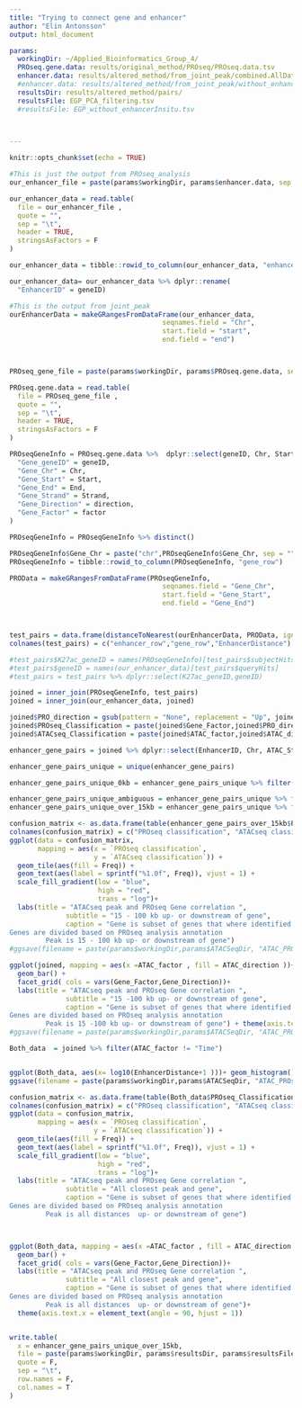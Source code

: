 ```yaml
---
title: "Trying to connect gene and enhancer"
author: "Elin Antonsson"
output: html_document

params:
  workingDir: ~/Applied_Bioinformatics_Group_4/
  PROseq.gene.data: results/original_method/PROseq/PROseq.data.tsv
  enhancer.data: results/altered_method/from_joint_peak/combined.AllData.withMetaData.tsv
  #enhancer.data: results/altered_method/from_joint_peak/without_enhancerInsitu.combined.AllData.withMetaData.tsv
  resultsDir: results/altered_method/pairs/
  resultsFile: EGP_PCA_filtering.tsv
  #resultsFile: EGP_without_enhancerInsitu.tsv


  
---
```


```r
knitr::opts_chunk$set(echo = TRUE)
```


```r

#This is just the output from PROseq_analysis
our_enhancer_file = paste(params$workingDir, params$enhancer.data, sep = "")

our_enhancer_data = read.table(
  file = our_enhancer_file ,
  quote = "",
  sep = "\t",
  header = TRUE,
  stringsAsFactors = F
)

our_enhancer_data = tibble::rowid_to_column(our_enhancer_data, "enhancer_row")

our_enhancer_data= our_enhancer_data %>% dplyr::rename(
  "EnhancerID" = geneID)

#This is the output from joint_peak
ourEnhancerData = makeGRangesFromDataFrame(our_enhancer_data,
                                      seqnames.field = "Chr", 
                                      start.field = "start", 
                                      end.field = "end")



PROseq_gene_file = paste(params$workingDir, params$PROseq.gene.data, sep = "")

PROseq.gene.data = read.table(
  file = PROseq_gene_file ,
  quote = "",
  sep = "\t",
  header = TRUE,
  stringsAsFactors = F
)

PROseqGeneInfo = PROseq.gene.data %>%  dplyr::select(geneID, Chr, Start, End, Strand, direction, factor) %>% dplyr::rename(
  "Gene_geneID" = geneID,
  "Gene_Chr" = Chr,
  "Gene_Start" = Start,
  "Gene_End" = End,
  "Gene_Strand" = Strand,
  "Gene_Direction" = direction,
  "Gene_Factor" = factor
)

PROseqGeneInfo = PROseqGeneInfo %>% distinct()

PROseqGeneInfo$Gene_Chr = paste("chr",PROseqGeneInfo$Gene_Chr, sep = "")
PROseqGeneInfo = tibble::rowid_to_column(PROseqGeneInfo, "gene_row")

PROData = makeGRangesFromDataFrame(PROseqGeneInfo,
                                      seqnames.field = "Gene_Chr", 
                                      start.field = "Gene_Start", 
                                      end.field = "Gene_End")



test_pairs = data.frame(distanceToNearest(ourEnhancerData, PROData, ignore.strand=TRUE))
colnames(test_pairs) = c("enhancer_row","gene_row","EnhancerDistance")

#test_pairs$K27ac_geneID = names(PROseqGeneInfo)[test_pairs$subjectHits]
#test_pairs$geneID = names(our_enhancer_data)[test_pairs$queryHits]
#test_pairs = test_pairs %>% dplyr::select(K27ac_geneID,geneID)

joined = inner_join(PROseqGeneInfo, test_pairs)
joined = inner_join(our_enhancer_data, joined)

joined$PRO_direction = gsub(pattern = "None", replacement = "Up", joined$Gene_Direction)
joined$PROseq_Classification = paste(joined$Gene_Factor,joined$PRO_direction, sep = " " )
joined$ATACseq_Classification = paste(joined$ATAC_factor,joined$ATAC_direction, sep = " " )

enhancer_gene_pairs = joined %>% dplyr::select(EnhancerID, Chr, ATAC_Start, ATAC_End, Gene_geneID, Gene_Chr, Gene_Start, Gene_End, EnhancerDistance, PROseq_Classification, ATACseq_Classification)

enhancer_gene_pairs_unique = unique(enhancer_gene_pairs)

```

```r
enhancer_gene_pairs_unique_0kb = enhancer_gene_pairs_unique %>% filter(EnhancerDistance == 0 )  

enhancer_gene_pairs_unique_ambiguous = enhancer_gene_pairs_unique %>% filter(EnhancerDistance == 0 & EnhancerDistance < 1500 )  
enhancer_gene_pairs_unique_over_15kb = enhancer_gene_pairs_unique %>% filter(EnhancerDistance > 1500 )  
```

```r


confusion_matrix <- as.data.frame(table(enhancer_gene_pairs_over_15kb$PROseq_Classification, enhancer_gene_pairs_over_15kb$ATACseq_Classification))
colnames(confusion_matrix) = c("PROseq classification", "ATACseq classification", "Freq")
ggplot(data = confusion_matrix,
       mapping = aes(x = `PROseq classification`,
                     y = `ATACseq classification`)) + 
  geom_tile(aes(fill = Freq)) +
  geom_text(aes(label = sprintf("%1.0f", Freq)), vjust = 1) +
  scale_fill_gradient(low = "blue",
                      high = "red",
                      trans = "log")+ 
  labs(title = "ATACseq peak and PROseq Gene correlation ",
              subtitle = "15 - 100 kb up- or downstream of gene",
              caption = "Gene is subset of genes that where identified using PROseq data
Genes are divided based on PROseq analysis annotation
         Peak is 15 - 100 kb up- or downstream of gene") 
#ggsave(filename = paste(params$workingDir,params$ATACSeqDir, "ATAC_PROseqCorrelation_100kb.pdf", sep="/"), width = 8)

ggplot(joined, mapping = aes(x =ATAC_factor , fill = ATAC_direction ))+ 
  geom_bar() + 
  facet_grid( cols = vars(Gene_Factor,Gene_Direction))+ 
  labs(title = "ATACseq peak and PROseq Gene correlation ",
              subtitle = "15 -100 kb up- or downstream of gene",
              caption = "Gene is subset of genes that where identified using PROseq data
Genes are divided based on PROseq analysis annotation
         Peak is 15 -100 kb up- or downstream of gene") + theme(axis.text.x = element_text(angle = 90, hjust = 1))
#ggsave(filename = paste(params$workingDir,params$ATACSeqDir, "ATAC_PROseqCorrelation_100kb.barplot.pdf", sep="/"), width = 8)

```


```r

Both_data  = joined %>% filter(ATAC_factor != "Time")


ggplot(Both_data, aes(x= log10(EnhancerDistance+1 )))+ geom_histogram()
ggsave(filename = paste(params$workingDir,params$ATACSeqDir, "ATAC_PROseqCorrelation_distance.pdf", sep="/"), width = 8)

confusion_matrix <- as.data.frame(table(Both_data$PROseq_Classification, Both_data$ATACseq_Classification))
colnames(confusion_matrix) = c("PROseq classification", "ATACseq classification", "Freq")
ggplot(data = confusion_matrix,
       mapping = aes(x = `PROseq classification`,
                     y = `ATACseq classification`)) + 
  geom_tile(aes(fill = Freq)) +
  geom_text(aes(label = sprintf("%1.0f", Freq)), vjust = 1) +
  scale_fill_gradient(low = "blue",
                      high = "red",
                      trans = "log")+ 
  labs(title = "ATACseq peak and PROseq Gene correlation ",
              subtitle = "All closest peak and gene",
              caption = "Gene is subset of genes that where identified using PROseq data
Genes are divided based on PROseq analysis annotation
         Peak is all distances  up- or downstream of gene") 



ggplot(Both_data, mapping = aes(x =ATAC_factor , fill = ATAC_direction ))+ 
  geom_bar() + 
  facet_grid( cols = vars(Gene_Factor,Gene_Direction))+ 
  labs(title = "ATACseq peak and PROseq Gene correlation ",
              subtitle = "All closest peak and gene",
              caption = "Gene is subset of genes that where identified using PROseq data
Genes are divided based on PROseq analysis annotation
         Peak is all distances  up- or downstream of gene")+
  theme(axis.text.x = element_text(angle = 90, hjust = 1))



```

```r
write.table(
  x = enhancer_gene_pairs_unique_over_15kb,
  file = paste(params$workingDir, params$resultsDir, params$resultsFile, sep = ""),
  quote = F,
  sep = "\t",
  row.names = F,
  col.names = T
)

```


